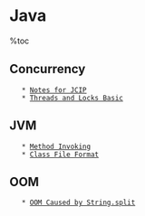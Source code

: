 = Java =
%toc

== Concurrency ==
    * [[notes-for-jcip|Notes for JCIP]]
    * [[threads-and-locks|Threads and Locks Basic]]
== JVM ==
    * [[method-invoking|Method Invoking]]
    * [[class-file-format|Class File Format]]
== OOM ==
    * [[oom-caused-by-string-split|OOM Caused by String.split]]
